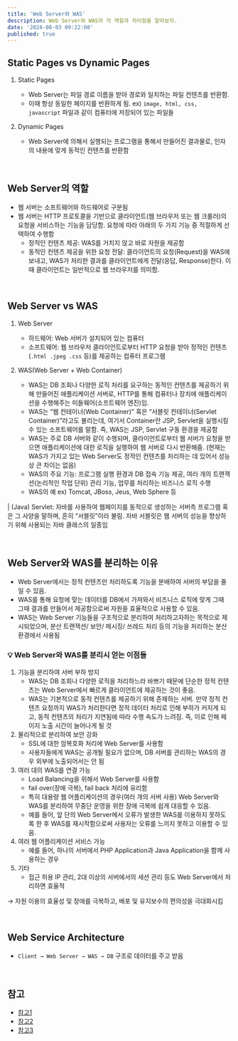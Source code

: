 ```yaml
---
title: 'Web Server와 WAS'
description: Web Server와 WAS의 각 역할과 차이점을 알아보자.
date: '2024-08-03 09:22:00'
published: true
---
```


## Static Pages vs Dynamic Pages

1. Static Pages

   - Web Server는 파일 경로 이름을 받아 경로와 일치하는 파일 컨텐츠를 반환함.
   - 이때 항상 동일한 페이지를 반환하게 됨. ex) `image, html, css, javascript` 파일과 같이 컴퓨터에 저장되어 있는 파일들

2. Dynamic Pages

   - Web Server에 의해서 실행되는 프로그램을 통해서 만들어진 결과물로, 인자의 내용에 맞게 동적인 컨텐츠를 반환함

<br />

## Web Server의 역할

- 웹 서버는 소프트웨어와 하드웨어로 구분됨
- 웹 서버는 HTTP 프로토콜을 기반으로 클라이언트(웹 브라우저 또는 웹 크롤러)의 요청을 서비스하는 기능을 담당함. 요청에 따라 아래의 두 가지 기능 중 적절하게 선택하여 수행함
  - 정적인 컨텐츠 제공: WAS를 거치지 않고 바로 자원을 제공함
  - 동적인 컨텐츠 제공을 위한 요청 전달: 클라이언트의 요청(Request)을 WAS에 보내고, WAS가 처리한 결과를 클라이언트에게 전달(응답, Response)한다. 이때 클라이언트는 일반적으로 웹 브라우저를 의미함.

<br />

## Web Server vs WAS

1. Web Server

   - 하드웨어: Web 서버가 설치되어 있는 컴퓨터
   - 소프트웨어: 웹 브라우저 클라이언트로부터 HTTP 요청을 받아 정적인 컨텐츠(`.html .jpeg .css` 등)를 제공하는 컴퓨터 프로그램

2. WAS(Web Server + Web Container)
   - WAS는 DB 조회나 다양한 로직 처리를 요구하는 동적인 컨텐츠를 제공하기 위해 만들어진 애플리케이션 서버로, HTTP를 통해 컴퓨터나 장치에 애플리케이션을 수행해주는 미들웨어(소프트웨어 엔진)임.
   - WAS는 “웹 컨테이너(Web Container)” 혹은 “서블릿 컨테이너(Servlet Container)”라고도 불리는데, 여기서 Container란 JSP, Servlet을 실행시킬 수 있는 소프트웨어를 말함. 즉, WAS는 JSP, Servlet 구동 환경을 제공함
   - WAS는 주로 DB 서버와 같이 수행되며, 클라이언트로부터 웹 서버가 요청을 받으면 애플리케이션에 대한 로직을 실행하여 웹 서버로 다시 반환해줌. (현재는 WAS가 가지고 있는 Web Server도 정적인 컨텐츠를 처리하는 데 있어서 성능상 큰 차이는 없음)
   - WAS의 주요 기능: 프로그램 실행 환경과 DB 접속 기능 제공, 여러 개의 트랜잭션(논리적인 작업 단위) 관리 기능, 업무를 처리하는 비즈니스 로직 수행
   - WAS의 예 ex) Tomcat, JBoss, Jeus, Web Sphere 등

| (Java) Servlet: 자바를 사용하여 웹페이지를 동적으로 생성하는 서버측 프로그램 혹은 그 사양을 말하며, 흔히 “서블릿”이라 불림. 자바 서블릿은 웹 서버의 성능을 향상하기 위해 사용되는 자바 클래스의 일종임

<br />

## Web Server와 WAS를 분리하는 이유

- Web Server에서는 정적 컨텐츠만 처리하도록 기능을 분배하여 서버의 부담을 줄일 수 있음.
- WAS를 통해 요청에 맞는 데이터를 DB에서 가져와서 비즈니스 로직에 맞게 그때 그때 결과를 만들어서 제공함으로써 자원을 효율적으로 사용할 수 있음.
- WAS는 Web Server 기능들을 구조적으로 분리하여 처리하고자하는 목적으로 제시되었으며, 분산 트랜잭션/ 보안/ 메시징/ 쓰레드 처리 등의 기능을 처리하는 분산 환경에서 사용됨

### 💡 Web Server와 WAS를 분리시 얻는 이점들

1. 기능을 분리하여 서버 부하 방지
   - WAS는 DB 조회나 다양한 로직을 처리하느라 바쁘기 때문에 단순한 정적 컨텐츠는 Web Server에서 빠르게 클라이언트에 제공하는 것이 좋음.
   - WAS는 기본적으로 동적 컨텐츠를 제공하기 위해 존재하는 서버. 만약 정적 컨텐츠 요청까지 WAS가 처리한다면 정적 데이터 처리로 인해 부하가 커지게 되고, 동적 컨텐츠의 처리가 지연됨에 따라 수행 속도가 느려짐. 즉, 이로 인해 페이지 노출 시간이 늘어나게 될 것
2. 물리적으로 분리하여 보안 강화
   - SSL에 대한 암복호화 처리에 Web Server를 사용함
   - 사용자들에게 WAS는 공개될 필요가 없으며, DB 서버를 관리하는 WAS의 경우 외부에 노출되어서는 안 됨
3. 여러 대의 WAS를 연결 가능
   - Load Balancing을 위해서 Web Server를 사용함
   - fail over(장애 극복), fail back 처리에 유리함
   - 특히 대용량 웹 어플리케이션의 경우(여러 개의 서버 사용) Web Server와 WAS를 분리하여 무중단 운영을 위한 장애 극복에 쉽게 대응할 수 있음.
   - 예를 들어, 앞 단의 Web Server에서 오류가 발생한 WAS를 이용하지 못하도록 한 후 WAS를 재시작함으로써 사용자는 오류를 느끼지 못하고 이용할 수 있음.
4. 여러 웹 어플리케이션 서비스 가능
   - 예를 들어, 하나의 서버에서 PHP Application과 Java Application을 함께 사용하는 경우
5. 기타
   - 접근 허용 IP 관리, 2대 이상의 서버에서의 세션 관리 등도 Web Server에서 처리하면 효율적

→ 자원 이용의 효율성 및 장애를 극복하고, 배포 및 유지보수의 편의성을 극대화시킴

<br />

## Web Service Architecture

- `Client → Web Server → WAS → DB` 구조로 데이터를 주고 받음

<br />

## 참고

- [참고1](https://gmlwjd9405.github.io/2018/10/27/webserver-vs-was.html)
- [참고2](https://goldsony.tistory.com/37)
- [참고3](https://ko.wikipedia.org/wiki/%EC%9E%90%EB%B0%94_%EC%84%9C%EB%B8%94%EB%A6%BF)
